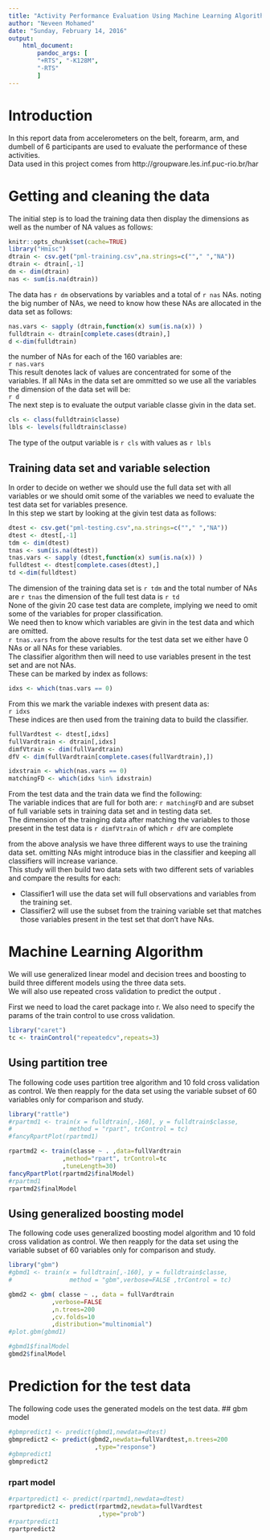 ```yaml
---
title: "Activity Performance Evaluation Using Machine Learning Algorithms"
author: "Neveen Mohamed"
date: "Sunday, February 14, 2016"
output: 
    html_document:
        pandoc_args: [
        "+RTS", "-K128M",
        "-RTS"
        ]
---
```

# Introduction

In this report data from accelerometers on the belt, forearm, arm, and dumbell of 6 participants are used to evaluate the performance of these activities.   
Data used in this project comes from  http://groupware.les.inf.puc-rio.br/har 

# Getting and cleaning the data
The initial step is to load the training data then display the dimensions as well as the number of NA values as follows:

```r
knitr::opts_chunk$set(cache=TRUE)
library("Hmisc")
dtrain <- csv.get("pml-training.csv",na.strings=c(""," ","NA"))
dtrain <- dtrain[,-1]
dm <- dim(dtrain)
nas <- sum(is.na(dtrain))
```

The data has `r dm` observations by variables and a total of `r nas` NAs. noting the big number of NAs, we need to know how these NAs are allocated in the data set as follows:

```r
nas.vars <- sapply (dtrain,function(x) sum(is.na(x)) )
fulldtrain <- dtrain[complete.cases(dtrain),]
d <-dim(fulldtrain)
```
 
the number of NAs for each of the 160 variables are:   
`r nas.vars`  
This result denotes lack of values are concentrated for some of the variables. If all NAs in the data set are ommitted so we use all the variables the dimension of the data set will be:   
`r d`  
The next step is to evaluate the output variable classe givin in the data set. 
```r
cls <- class(fulldtrain$classe)
lbls <- levels(fulldtrain$classe)
```

The type of the output variable is `r cls` with values as `r lbls`

## Training data set and variable selection

In order to decide on wether we should use the full data set with all variables or we should omit some of the variables we need to evaluate the test data set for variables presence.  
In this step we start by looking at the givin test data as follows:

```r
dtest <- csv.get("pml-testing.csv",na.strings=c(""," ","NA"))
dtest <- dtest[,-1]
tdm <- dim(dtest)
tnas <- sum(is.na(dtest))
tnas.vars <- sapply (dtest,function(x) sum(is.na(x)) )
fulldtest <- dtest[complete.cases(dtest),]
td <-dim(fulldtest)
```
The dimension of the training data set is `r tdm` and the total number of NAs are `r tnas` the dimension of the full test data is `r td`  
None of the givin 20 case test data are complete, implying we need to omit some of the variables for proper classification.  
We need then to know which variables are givin in the test data and which are omitted.  
`r tnas.vars` 
from the above results for the test data set we either have 0 NAs or all NAs for these variables.  
The classifier algorithm then will need to use variables present in the test set and are not NAs.  
These can be marked by index as follows:
```r
idxs <- which(tnas.vars == 0)
```
From this we mark the variable indexes with present data as:  
`r idxs`  
These indices are then used from the training data to build the classifier.
```r
fullVardtest <- dtest[,idxs]
fullVardtrain <- dtrain[,idxs]
dimfVtrain <- dim(fullVardtrain)
dfV <- dim(fullVardtrain[complete.cases(fullVardtrain),])

idxstrain <- which(nas.vars == 0)
matchingFD <- which(idxs %in% idxstrain)
```
From the test data and the train data we find the following:  
The variable indices that are full for both are:  `r matchingFD` and are subset of full variable sets in training data set and in testing data set.   
The dimension of the trainging data after matching the variables to those present in the test data is `r dimfVtrain` of which `r dfV` are complete

from the above analysis we have three different ways to use the training data set. omitting NAs might introduce bias in the classifier and keeping all classifiers will increase variance.  
This study will then build two data sets with two different sets of variables and compare the results for each:  
  
* Classifier1 will use the data set will full observations and variables from the training set.  
* Classifier2 will use the subset from the training variable set that matches those variables present in the test set that don't have NAs.

# Machine Learning Algorithm

We will use generalized linear model and decision trees and boosting to build three different models using the three data sets.  
We will also use repeated cross validation to predict the output .

First we need to load the caret package into r. We also need to specify the params of the train control to use cross validation. 

```r
library("caret")
tc <- trainControl("repeatedcv",repeats=3)
```

## Using partition tree
The following code uses partition tree algorithm and 10 fold cross validation as control. We then reapply for the data set using the variable subset of 60 variables only for comparison and study.
```r
library("rattle")
#rpartmd1 <- train(x = fulldtrain[,-160], y = fulldtrain$classe, 
#                method = "rpart", trControl = tc)
#fancyRpartPlot(rpartmd1)

rpartmd2 <- train(classe ~ . ,data=fullVardtrain 
               ,method="rpart", trControl=tc
               ,tuneLength=30)
fancyRpartPlot(rpartmd2$finalModel)
#rpartmd1
rpartmd2$finalModel
```

## Using generalized boosting model

The following code uses generalized boosting model algorithm and 10 fold cross validation as control. We then reapply for the data set using the variable subset of 60 variables only for comparison and study.

```r
library("gbm")
#gbmd1 <- train(x = fulldtrain[,-160], y = fulldtrain$classe, 
#                method = "gbm",verbose=FALSE ,trControl = tc)

gbmd2 <- gbm( classe ~ ., data = fullVardtrain
            ,verbose=FALSE 
            ,n.trees=200
            ,cv.folds=10
            ,distribution="multinomial")
#plot.gbm(gbmd1)

#gbmd1$finalModel
gbmd2$finalModel
```

# Prediction for the test data
The following code uses the generated models on the test data.
## gbm model 
```r
#gbmpredict1 <- predict(gbmd1,newdata=dtest)
gbmpredict2 <- predict(gbmd2,newdata=fullVardtest,n.trees=200
                        ,type="response")
#gbmpredict1
gbmpredict2
```
### rpart model
```r
#rpartpredict1 <- predict(rpartmd1,newdata=dtest)
rpartpredict2 <- predict(rpartmd2,newdata=fullVardtest
                         ,type="prob")
#rpartpredict1
rpartpredict2
```
